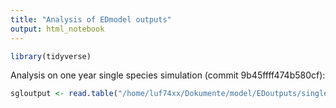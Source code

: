 ```yaml
---
title: "Analysis of EDmodel outputs"
output: html_notebook
---
```


```r
library(tidyverse)
```

Analysis on one year single species simulation (commit 9b45ffff474b580cf):

```r
sgloutput <- read.table("/home/luf74xx/Dokumente/model/EDoutputs/singlesp1/orgsweekly.csv", sep = "\t", header = TRUE)
```

